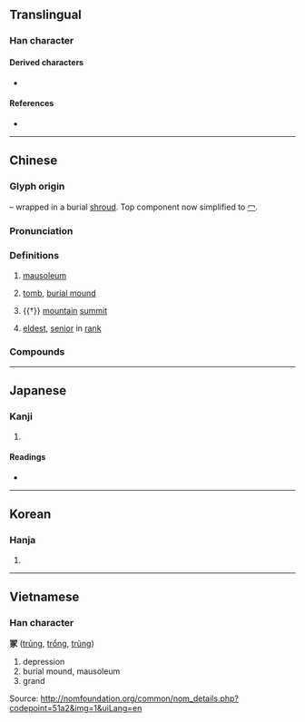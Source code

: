 {{also|塚|家|冡}}
{{character info/new}}
==Translingual==

===Han character===
{{Han char|rn=14|rad=冖|as=08|sn=10|four=37232|canj=BMSO,XBMSO|ids=⿱冖豖}}

====Derived characters====
* {{l|mul|[[塚]], [[𡻑]], [[𣹞]], [[𬥥]]}}

====References====
* {{Han ref|kx=0130.250|dkj=01585|dj=0293.050|hdz=10304.090|uh=51A2|ud=20898|bh=ADE0|bd=44512}}

----

==Chinese==
{{zh-forms|alt=塚*}}

===Glyph origin===
{{Han etym}}
{{Han compound|勹|t1=wrap|豖|ls=psc|c1=s|c2=p}} – wrapped in a burial [[shroud]]. Top component now simplified to [[冖]].

===Pronunciation===
{{zh-pron
|m=zhǒng
|c=cung2
|mn=thióng
|mc=y
|oc=y
|cat=n
}}

===Definitions===
{{zh-hanzi}}

# [[mausoleum]]
#: {{zh-x|項 ^羽 燒 ^秦 宮室，掘 ^始皇帝 冢。|ref=Records of the Grand Historian, Annals of Gaozu 史記 · 卷八 · 高祖本紀}}
# [[tomb]], [[burial mound]] {{zh-also|塚}}
#: {{zh-x|一 去 紫臺 連 朔漠，獨 留 青冢 向 黃昏。|ref=Poem by Du Fu, 杜甫 · 詠懷古跡五首 · 其三}}
# {{†}} [[mountain]] [[summit]]
#: {{zh-x|百 川 沸騰，山 冢 崒崩。高岸 為 谷，深谷 為 陵。|ref=Classic of Poetry, Lesser Court Hymns 詩經 · 小雅 · 十月之交}}
# {{lb|zh|prefix}} [[eldest]], [[senior]] in [[rank]]

===Compounds===
{{zh-der|冢中枯骨|冢嗣|冢土|冢墓|冢婦|冢子|冢宰|冢息|冢藏|叢冢|喪冢|大冢宰|嶓冢|汲冢古文|發冢|筆冢|衣冠冢|青冢|香冢|垌冢|石冢}}

----

==Japanese==

===Kanji===
{{ja-kanji|grade=|rs=冖08}}

# {{rfdef|ja|sort=冖08}}

====Readings====
* {{ja-readings|on=ちょう,ちゅ|kun=つか,おか,やしろ}}

----

==Korean==

===Hanja===
{{ko-hanja|hangeul=총|rv=chong|mr=ch'ong}}

# {{rfdef|ko|sort=冖08}}

----

==Vietnamese==

===Han character===
'''冢''' ([[trủng]], [[trổng]], [[trũng]])

# depression
#burial mound, mausoleum
#grand

Source: http://nomfoundation.org/common/nom_details.php?codepoint=51a2&img=1&uiLang=en
